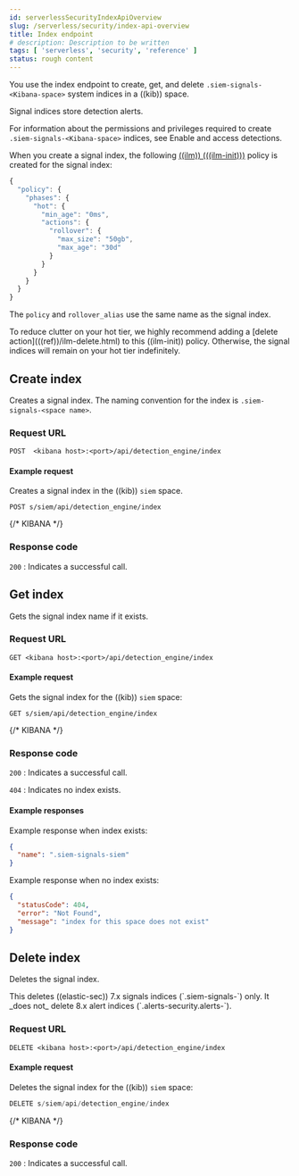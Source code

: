 ```yaml
---
id: serverlessSecurityIndexApiOverview
slug: /serverless/security/index-api-overview
title: Index endpoint
# description: Description to be written
tags: [ 'serverless', 'security', 'reference' ]
status: rough content
---
```



<RoughContent />

<div id="index-api-overview"></div>

You use the index endpoint to create, get, and delete
`.siem-signals-<Kibana-space>` system indices in a ((kib)) space.

<DocCallOut title="Note">
Signal indices store detection alerts.
</DocCallOut>

For information about the permissions and privileges required to create
`.siem-signals-<Kibana-space>` indices, see <DocLink id="serverlessSecurityDetectionsPermissionsSection" section="enable-and-access-detections">Enable and access detections</DocLink>.

When you create a signal index, the following
[((ilm)) (((ilm-init)))](((ref))/getting-started-index-lifecycle-management.html)
policy is created for the signal index:

```js
{
  "policy": {
    "phases": {
      "hot": {
        "min_age": "0ms",
        "actions": {
          "rollover": {
            "max_size": "50gb",
            "max_age": "30d"
          }
        }
      }
    }
  }
}
```

The `policy` and `rollover_alias` use the same name as the signal index.

<DocCallOut title="Note">
To reduce clutter on your hot tier, we highly recommend adding a [delete action](((ref))/ilm-delete.html) to this ((ilm-init)) policy. Otherwise, the signal indices will remain on your hot tier indefinitely. 
</DocCallOut>

## Create index

Creates a signal index. The naming convention for the index is
`.siem-signals-<space name>`.

### Request URL

`POST  <kibana host>:<port>/api/detection_engine/index`

#### Example request

Creates a signal index in the ((kib)) `siem` space.

```console
POST s/siem/api/detection_engine/index
```
{/* KIBANA */}

### Response code

`200` 
    : Indicates a successful call.

## Get index

Gets the signal index name if it exists.

### Request URL

`GET <kibana host>:<port>/api/detection_engine/index`

#### Example request

Gets the signal index for the ((kib)) `siem` space:

```console
GET s/siem/api/detection_engine/index
```
{/* KIBANA */}

### Response code

`200` 
    : Indicates a successful call.

`404` 
    : Indicates no index exists.

#### Example responses

Example response when index exists:

```json
{
  "name": ".siem-signals-siem"
}
```

Example response when no index exists:

```json
{
  "statusCode": 404,
  "error": "Not Found",
  "message": "index for this space does not exist"
}
```

## Delete index

Deletes the signal index.

<DocCallOut title="Note">
This deletes ((elastic-sec)) 7.x signals indices (`.siem-signals-<space-id>`) only. It _does not_ delete 8.x alert indices (`.alerts-security.alerts-<space-id>`). 
</DocCallOut>

### Request URL

`DELETE <kibana host>:<port>/api/detection_engine/index`

#### Example request

Deletes the signal index for the ((kib)) `siem` space:

```js
DELETE s/siem/api/detection_engine/index
```
{/* KIBANA */}

### Response code

`200` 
    : Indicates a successful call.

